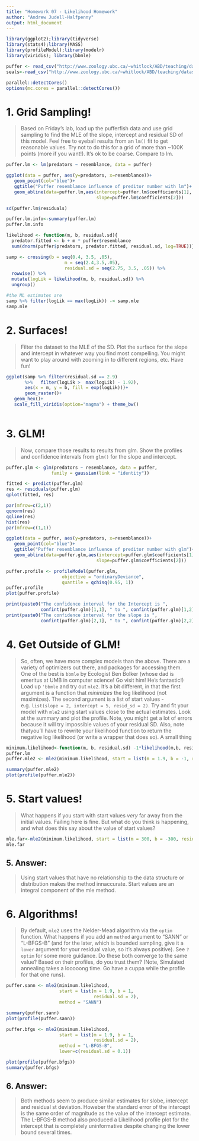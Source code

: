 ```yaml
---
title: "Homework 07 - Likelihood Homework"
author: "Andrew Judell-Halfpenny"
output: html_document
---
```


```r
library(ggplot2);library(tidyverse)
library(stats4);library(MASS)
library(profileModel);library(modelr)
library(viridis); library(bbmle)

puffer <- read_csv("http://www.zoology.ubc.ca/~whitlock/ABD/teaching/datasets/16/16q11PufferfishMimicry%20Caley%20&%20Schluter%202003.csv")
seals<-read_csv("http://www.zoology.ubc.ca/~whitlock/ABD/teaching/datasets/17/17e8ShrinkingSeals%20Trites%201996.csv")

parallel::detectCores()
options(mc.cores = parallel::detectCores())

```


# 1. Grid Sampling!
>Based on Friday's lab, load up the pufferfish data and use grid sampling to find the MLE of the slope, intercept and residual SD of this model. Feel free to eyeball results from an `lm()` fit to get reasonable values. Try not to do this for a grid of more than ~100K points (more if you want!). It's ok to be coarse. Compare to lm.

```r

puffer.lm <- lm(predators ~ resemblance, data = puffer)

ggplot(data = puffer, aes(y=predators, x=resemblance))+
   geom_point(col="blue")+
   ggtitle("Puffer resemblance influence of preditor number with lm")+
   geom_abline(data=puffer.lm,aes(intercept=puffer.lm$coefficients[1],
                                  slope=puffer.lm$coefficients[2]))

sd(puffer.lm$residuals)

puffer.lm.info<-summary(puffer.lm)
puffer.lm.info

likelihood <- function(m, b, residual.sd){
  predator.fitted <- b + m * puffer$resemblance
  sum(dnorm(puffer$predators, predator.fitted, residual.sd, log=TRUE))}

samp <- crossing(b = seq(0.4, 3.5, .05),
                      m = seq(2.4,3.5,.05),
                      residual.sd = seq(2.75, 3.5, .05)) %>%
  rowwise() %>%
  mutate(logLik = likelihood(m, b, residual.sd)) %>%
  ungroup()

#the ML estimates are
samp %>% filter(logLik == max(logLik)) -> samp.mle
samp.mle

```

# 2. Surfaces! 
> Filter the dataset to the MLE of the SD. Plot the surface for the slope and intercept in whatever way you find most compelling. You might want to play around with zooming in to different regions, etc. Have fun!


```r

ggplot(samp %>% filter(residual.sd == 2.9)
       %>%   filter(logLik >  max(logLik) - 1.92),
       aes(x = m, y = b, fill = exp(logLik)))+
       geom_raster()+
   geom_hex()+
   scale_fill_viridis(option="magma") + theme_bw()
   
```

# 3. GLM!
> Now, compare those results to results from glm. Show the profiles and confidence intervals from `glm()` for the slope and intercept.

```r

puffer.glm <- glm(predators ~ resemblance, data = puffer,
                 family = gaussian(link = "identity"))

fitted <- predict(puffer.glm)
res <- residuals(puffer.glm)
qplot(fitted, res)

par(mfrow=c(2,1))
qqnorm(res)
qqline(res)
hist(res)
par(mfrow=c(1,1))

ggplot(data = puffer, aes(y=predators, x=resemblance))+
   geom_point(col="blue")+
   ggtitle("Puffer resemblance influence of preditor number with glm")+
   geom_abline(data=puffer.glm,aes(intercept=puffer.glm$coefficients[1],
                                  slope=puffer.glm$coefficients[2]))

puffer.profile <- profileModel(puffer.glm,
                     objective = "ordinaryDeviance",
                     quantile = qchisq(0.95, 1))
puffer.profile
plot(puffer.profile)

print(paste0("The confidence interval for the Intercept is ",
             confint(puffer.glm)[1,1], " to ", confint(puffer.glm)[1,2]))
print(paste0("The confidence interval for the slope is ",
             confint(puffer.glm)[2,1], " to ", confint(puffer.glm)[2,2]))

```


# 4. Get Outside of GLM!
> So, often, we have more complex models than the above. There are a variety of optimizers out there, and packages for accessing them. One of the best is `bbmle` by Ecologist Ben Bolker (whose dad is emeritus at UMB in computer science! Go visit him! He's fantastic!)  Load up `'bbmle` and try out `mle2`. It's a bit different, in that the first argument is a function that *minimizes* the log likelihood (not maximizes). The second argument is a list of start values - e.g. `list(slope = 2, intercept = 5, resid_sd = 2)`. Try and fit your model with `mle2` using start values close to the actual estimates. Look at the summary and plot the profile. Note, you might get a lot of errors because it will try impossible values of your residual SD. Also, note thatyou'll have to rewrite your likelihood function to return the negative log likelihood (or write a wrapper that does so). A small thing

```r

minimum.likelihood<-function(m, b, residual.sd) -1*likelihood(m,b, residual.sd)
puffer.lm
puffer.mle2 <- mle2(minimum.likelihood, start = list(m = 1.9, b = -1, residual.sd = 3))

summary(puffer.mle2)
plot(profile(puffer.mle2))

```

# 5. Start values!
> What happens if you start with start values *very* far away from the initial values. Failing here is fine. But what do you think is happening, and what does this say about the value of start values?

```r
mle.far<-mle2(minimum.likelihood, start = list(m = 300, b = -300, residual.sd = 0.1))
mle.far
```
## 5. Answer:
> Using start values that have no relationship to the data structure or distribution makes the method innaccurate.   Start values are an integral component of the mle method.

# 6. Algorithms!
> By default, `mle2` uses the Nelder-Mead algorithm via the `optim` function. What happens if you add an `method` argument to "SANN" or "L-BFGS-B" (and for the later, which is bounded sampling, give it a `lower` argument for your residual value, so it's always positive). See `?optim` for some more guidance. Do these both converge to the same value? Based on their profiles, do you trust them? (Note, Simulated annealing takes a looooong time. Go have a cuppa while the profile for that one runs).
 
```r

puffer.sann <- mle2(minimum.likelihood,
                    start = list(m = 1.9, b = 1,
                                 residual.sd = 2),
                    method = "SANN")

summary(puffer.sann)
plot(profile(puffer.sann))

puffer.bfgs <- mle2(minimum.likelihood,
                    start = list(m = 1.9, b = 1, 
                                 residual.sd = 2),
                    method = "L-BFGS-B",
                    lower=c(residual.sd = 0.1))

plot(profile(puffer.bfgs))
summary(puffer.bfgs)

```

## 6. Answer:
> Both methods seem to produce similar estimates for slobe, intercept and residual st deviation. Howeber the standard error of the intercept is the same order of magnitude as the value of the intercept estimate.  The L-BFGS-B method also produced a Likelihood profile plot for the intercept that is completely uninformative despite changing the lower bound several times.


